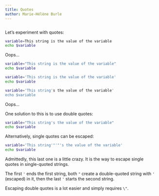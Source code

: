 ```yaml
---
title: Quotes
author: Marie-Hélène Burle
---
```


```r

```

:::{.def}



:::

Let's experiment with quotes:

```bash
variable=This string is the value of the variable
echo $variable
```

Oops...

```bash
variable="This string is the value of the variable"
echo $variable
```

```bash
variable='This string is the value of the variable'
echo $variable
```

```bash
variable='This string's the value of the variable'
echo $variable
```

Oops...

One solution to this is to use double quotes:

```bash
variable="This string's the value of the variable"
echo $variable
```

Alternatively, single quotes can be escaped:

```bash
variable='This string'"'"'s the value of the variable'
echo $variable
```

:::{.note}

Admittedly, this last one is a little crazy. It is the way to escape single quotes in single-quoted strings.

The first `'` ends the first string, both `"` create a double-quoted string with `'` (escaped) in it, then the last `'` starts the second string.

Escaping double quotes is a lot easier and simply requires `\"`.

:::
